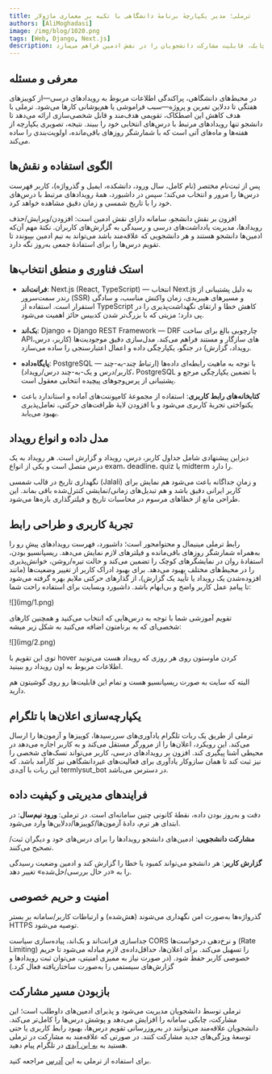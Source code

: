 ```yaml
---
title: ترملی؛ مدیر یکپارچهٔ برنامهٔ دانشگاهی با تکیه بر معماری ماژولار
authors: [AliMoghadasi]
image: /img/blog/1020.png
tags: [Web, Django, Next.js]
description: ترملی یک وب‌اپ دانشجویی است که زمان‌بندی‌ِ آزمون‌ها، کوییزها و ددلاین‌ها را با تقویم شمسی، اعلان‌ها و یک ربات تلگرام یکپارچه می‌کند. این سامانه توسط «علی مقدسی»، ورودی ۱۴۰۲ مهندسی کامپیوتر، توسعه داده شده است و با رویکردی چابک، قابلیت مشارکت دانشجویان را در نقش ادمین فراهم می‌سازد.
---
```


## معرفی و مسئله

در محیط‌های دانشگاهی، پراکندگی اطلاعات مربوط به رویدادهای درسی—از کوییزهای هفتگی تا ددلاین تمرین و پروژه—سبب فراموشی یا هم‌پوشانی کارها می‌شود. ترملی با هدف کاهش این اصطکاک، تقویمی هدف‌مند و قابل شخصی‌سازی ارائه می‌دهد تا دانشجو تنها رویدادهای مرتبط با درس‌های انتخابی خود را ببیند. نتیجه،
تصویری یکپارچه از هفته‌ها و ماه‌های آتی است که با شمارشگر روزهای باقی‌مانده، اولویت‌بندی را ساده می‌کند.

## الگوی استفاده و نقش‌ها

پس از ثبت‌نام مختصر (نام کامل، سال ورود، دانشکده، ایمیل و گذرواژه)، کاربر فهرست درس‌ها را مرور و انتخاب می‌کند؛ سپس در داشبورد، همهٔ رویدادهای مرتبط با درس‌های خود را با تاریخ شمسی و زمان دقیق مشاهده خواهد کرد.

افزون بر نقش دانشجو، سامانه دارای نقش ادمین است: افزودن/ویرایش/حذف رویدادها، مدیریت یادداشت‌های درسی و رسیدگی به گزارش‌های کاربران. نکتهٔ مهم آن‌که ادمین‌ها دانشجو هستند و هر دانشجویی که علاقه‌مند باشد می‌تواند به تیم ادمین بپیوندد تا تقویم درس‌ها را برای استفادهٔ جمعی به‌روز نگه دارد.

## استک فناوری و منطق انتخاب‌ها

- **فرانت‌اند**: Next.js (React, TypeScript) — انتخاب Next.js به دلیل پشتیبانی از رندر سمت‌سرور (SSR) و مسیرهای هیبریدی، زمان واکنش مناسب، و سادگی استقرار است. استفاده از TypeScript کاهش خطا و ارتقای نگهداشت‌پذیری را در پی دارد؛ مزیتی که با بزرگ‌تر شدن کدبیس حائز اهمیت می‌شود.

- **بک‌اند**: Django + Django REST Framework — DRF چارچوبی بالغ برای ساخت APIهای سازگار و مستند فراهم می‌کند. مدل‌سازی دقیق موجودیت‌ها (کاربر، درس، رویداد، گزارش) در جنگو، یکپارچگی داده و اعمال اعتبار‌سنجی را ساده می‌سازد.

- **پایگاه‌داده**: PostgreSQL — با توجه به ماهیت رابطه‌ای داده‌ها (ارتباط چند-به-چند کاربر/درس و یک-به-چند درس/رویداد)، PostgreSQL با تضمین یکپارچگی مرجع و پشتیبانی از پرس‌وجوهای پیچیده انتخابی معقول است.

- **کتابخانه‌های رابط کاربری**: استفاده از مجموعهٔ کامپوننت‌های آماده و استاندارد باعث یکنواختی تجربهٔ کاربری می‌شود و با افزودن لایهٔ ظرافت‌های حرکتی، تعامل‌پذیری بهبود می‌یابد.

## مدل داده و انواع رویداد

دیزاین پیشنهادی شامل جداول کاربر، درس، رویداد و گزارش است. هر رویداد به یک درس متصل است و یکی از انواع exam، deadline، quiz یا midterm را دارد.

نگهداری تاریخ در قالب شمسی (Jalali) و زمانِ جداگانه باعث می‌شود هم نمایش برای کاربر ایرانی دقیق باشد و هم تبدیل‌های زمانی/نمایشی کنترل‌شده باقی بماند. این طراحی مانع از خطاهای مرسوم در محاسبات تاریخ و فیلترگذاری بازه‌ها می‌شود.

## تجربهٔ کاربری و طراحی رابط

رابط ترملی مینیمال و محتوامحور است؛ داشبورد، فهرست رویدادهای پیش‌ِ رو را به‌همراه شمارشگر روزهای باقی‌مانده و فیلترهای لازم نمایش می‌دهد. ریسپانسیو بودن، استفادهٔ روان در نمایشگرهای کوچک را تضمین می‌کند و حالت تیره/روشن، خوانش‌پذیری را در محیط‌های مختلف بهبود می‌دهد. برای بهبود ادراک کاربر از تغییر وضعیت‌ها (مانند افزوده‌شدن یک رویداد یا تأیید یک گزارش)، از گذارهای حرکتی ملایم بهره گرفته می‌شود تا پیامدِ عمل کاربر واضح و بی‌ابهام باشد.
داشبورد وبسایت برای استفاده راحت شما:

<div style={{ textAlign: "center" }}>![](img/1.png)</div>

تقویم آموزشی شما با توجه به درس‌هایی که انتخاب می‌کنید و همچنین کارهای شخصی‌ای که به برنامتون اضافه می‌کنید به شکل زیر میشه:

<div style={{ textAlign: "center" }}>![](img/2.png)</div>

توی این تقویم با hover کردن ماوستون روی هر روزی که رویداد هست می‌تونید اطلاعات مربوط به اون رویداد رو ببینید.

البته که سایت به صورت ریسپانسیو هست و تمام این قابلیت‌ها رو روی گوشیتون هم دارید.

## یکپارچه‌سازی اعلان‌ها با تلگرام

ترملی از طریق یک ربات تلگرام یادآوری‌های سررسیدها، کوییزها و آزمون‌ها را ارسال می‌کند. این رویکرد، اعلان‌ها را از مرورگر مستقل می‌کند و به کاربر اجازه می‌دهد در محیطی آشنا پیگیری کند. افزون بر رویدادهای درسی، کاربر می‌تواند تسک‌های شخصی را نیز ثبت کند تا همان سازوکار یادآوری برای فعالیت‌های غیردانشگاهی نیز کارآمد باشد. که این ربات با آی‌دی termlysut_bot در دسترس می‌باشد.

## فرایندهای مدیریتی و کیفیت داده

دقت و به‌روز بودن داده، نقطهٔ کانونی چنین سامانه‌ای است. در ترملی:
**ورود نیم‌سال**: در ابتدای هر ترم، دادهٔ آزمون‌ها/کوییزها/ددلاین‌ها وارد می‌شود.

**مشارکت دانشجویی**: ادمین‌های دانشجو رویدادها را برای درس‌های خود و دیگران ثبت/تصحیح می‌کنند.

**گزارش کاربر**: هر دانشجو می‌تواند کمبود یا خطا را گزارش کند و ادمین وضعیت رسیدگی را به «در حال بررسی/حل‌شده» تغییر دهد.

## امنیت و حریم خصوصی

گذرواژه‌ها به‌صورت امن نگهداری می‌شوند (هش‌شده) و ارتباطات کاربر/سامانه بر بستر HTTPS توصیه می‌شود.

جداسازی فرانت‌اند و بک‌اند، پیاده‌سازی سیاست CORS و نرخ‌دهی درخواست‌ها (Rate Limiting) را تسهیل می‌کند. برای اعلان‌ها، حداقل‌داده‌ی لازم مبادله می‌شود تا حریم خصوصی کاربر حفظ شود. (در صورت نیاز به ممیزی امنیتی، می‌توان ثبت رویدادها و گزارش‌های سیستمی را به‌صورت ساختاریافته فعال کرد.)

## بازبودن مسیر مشارکت

ترملی توسط دانشجویان مدیریت می‌شود و پذیرای ادمین‌های داوطلب است؛ این مشارکت، چابکی سامانه را افزایش می‌دهد و پوشش درس‌ها را کامل‌تر می‌کند. دانشجویان علاقه‌مند می‌توانند در به‌روزرسانی تقویم درس‌ها، بهبود رابط کاربری یا حتی توسعهٔ ویژگی‌های جدید مشارکت کنند.
در صورتی که علاقه‌مند به مشارکت در ترملی هستید به [به این آیدی](https://t.me/ali0083moi) در تلگرام پیام دهید.

برای استفاده از ترملی به این [آدرس](https://termlysut.vercel.app)  مراجعه کنید.